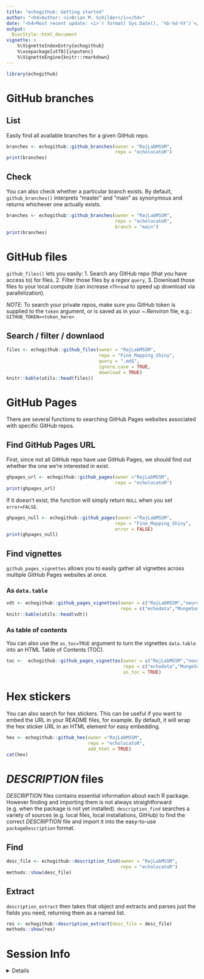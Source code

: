 ```yaml
---
title: "echogithub: Getting started" 
author: "<h4>Author: <i>Brian M. Schilder</i></h4>" 
date: "<h4>Most recent update: <i>`r format( Sys.Date(), '%b-%d-%Y')`</i></h4>"
output:
  BiocStyle::html_document
vignette: >
    %\VignetteIndexEntry{echogithub} 
    %\usepackage[utf8]{inputenc}
    %\VignetteEngine{knitr::rmarkdown}
---
```


```r
library(echogithub)
```

# GitHub branches

## List

Easily find all available branches for a given GitHub repo.

```r
branches <- echogithub::github_branches(owner = "RajLabMSSM", 
                                        repo = "echolocatoR")
print(branches)
```

## Check

You can also check whether a particular branch exists.
By default, `github_branches()` interprets "master" and "main" as synonymous and 
returns whichever one actually exists.

```r
branches <- echogithub::github_branches(owner = "RajLabMSSM", 
                                        repo = "echolocatoR", 
                                        branch = "main")
print(branches)
```


#  GitHub files 

`github_files()` lets you easily:
1. Search any GitHub repo
(that you have access to) for files. 
2. Filter those files by a *regex* `query`,
3. Download those files to your local compute 
(can increase `nThread` to speed up download via parallelization).

*NOTE*: 
To search your private repos, make sure you
GitHub token is supplied to the `token` argument, or is saved as in your
*~.Renviron* file, e.g.: `GITHUB_TOKEN=<token_here>`

## Search / filter / downlaod

```r
files <- echogithub::github_files(owner = "RajLabMSSM", 
                                  repo = "Fine_Mapping_Shiny",
                                  query = ".md$",
                                  ignore.case = TRUE,
                                  download = TRUE)
knitr::kable(utils::head(files))
```

# GitHub Pages

There are several functions to searching GitHub Pages websites associated
with specific GitHub repos.

## Find GitHub Pages URL


First, since not all GitHub repo have use GitHub Pages, we should find out 
whether the one we're interested in exist. 

```r
ghpages_url <- echogithub::github_pages(owner ="RajLabMSSM",
                                        repo = "echolocatoR")
print(ghpages_url)
```

If it doesn't exist, the function will simply return `NULL` when you set 
`error=FALSE`.

```r
ghpages_null <- echogithub::github_pages(owner ="RajLabMSSM",
                                        repo = "Fine_Mapping_Shiny",
                                        error = FALSE)
print(ghpages_null)
```


## Find vignettes

`github_pages_vignettes` allows you to easily gather all vignettes 
across multiple GitHub Pages websites at once.

### As `data.table`

```r
vdt <- echogithub::github_pages_vignettes(owner = c("RajLabMSSM","neurogenomics"), 
                                          repo = c("echodata","MungeSumstats"))
knitr::kable(utils::head(vdt))
```

### As table of contents

You can also use the `as_toc=TRUE` argument to turn the vignettes `data.table`
into an HTML Table of Contents (TOC).

```r
toc <-  echogithub::github_pages_vignettes(owner = c("RajLabMSSM","neurogenomics"), 
                                           repo = c("echodata","MungeSumstats"),
                                           as_toc = TRUE)
```

# Hex stickers

You can also search for hex stickers. This can be useful if you want to embed
the URL in your README files, for example.
By default, it will wrap the hex sticker URL in an HTML element 
for easy embedding.

```r
hex <- echogithub::github_hex(owner ="RajLabMSSM", 
                              repo = "echolocatoR",
                              add_html = TRUE)
cat(hex)
```

# *DESCRIPTION* files

*DESCRIPTION* files contains essential information about each R package.
However finding and importing them is not always straightforward 
(e.g. when the package is not yet installed).
`description_find` searches a variety of sources 
(e.g. local files, local installations, GitHub) to find the correct 
*DESCRIPTION* file and import it into the easy-to-use `packageDescription` format.

## Find 

```r
desc_file <- echogithub::description_find(owner = "RajLabMSSM", 
                                          repo = "echolocatoR")
methods::show(desc_file)
```

## Extract

`description_extract` then takes that object and extracts and parses
just the fields you need, returning them as a named list.

```r
res <- echogithub::description_extract(desc_file = desc_file)
methods::show(res)
```


# Session Info 

<details> 

```r
utils::sessionInfo()
```

</details>  

<br>

